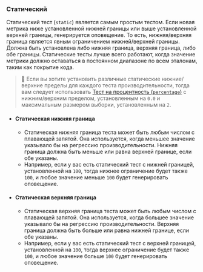 ### Статический

Статический тест (`static`) является самым простым тестом.
Если новая метрика ниже установленной нижней границы или выше установленной верхней границы, генерируется оповещение.
То есть, нижняя/верхняя граница является явным ограничением нижней/верхней границы.
Должна быть установлена либо нижняя граница, верхняя граница, либо обе границы.
Статические тесты лучше всего работают, когда значение метрики должно оставаться в постоянном диапазоне по всем эталонам,
таким как покрытие кода.

> 🐰 Если вы хотите установить различные статические нижние/верхние пределы для каждого теста производительности,
> тогда вам следует использовать [Тест на процентность (`percentage`)][percentage test]
> с нижним/верхним пределом, установленным на `0.0`
> и максимальным размером выборки, установленным на `2`.

[percentage test]: #percentage
[max sample size]: #--threshold-max-sample-size-sample_size

- #### Статическая нижняя граница
  - Статическая нижняя граница теста может быть любым числом с плавающей запятой.
Она используется, когда меньшее значение указывало бы на регрессию производительности.
Нижняя граница должна быть меньше или равна верхней границе, если обе указаны.
  - Например, если у вас есть статический тест с нижней границей, установленной на `100`,
тогда нижнее ограничение будет также `100`, и
любое значение меньше `100` будет генерировать оповещение.
- #### Статическая верхняя граница
  - Статическая верхняя граница теста может быть любым числом с плавающей запятой.
Она используется, когда большее значение указывало бы на регрессию производительности.
Верхняя граница должна быть больше или равна нижней границе, если обе указаны.
  - Например, если у вас есть статический тест с верхней границей, установленной на `100`,
тогда верхнее ограничение будет также `100`, и
любое значение больше `100` будет генерировать оповещение.